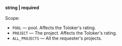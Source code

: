 **string \| required**<br/><br/>Scope:

- `POOL` — pool. Affects the Toloker's rating.
- `PROJECT` — The project. Affects the Toloker's rating.
- `ALL_PROJECTS` — All the requester's projects.